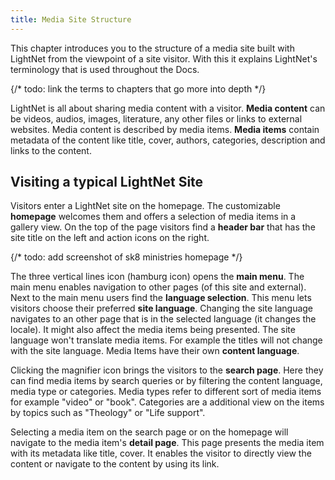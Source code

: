 ```yaml
---
title: Media Site Structure
---
```


This chapter introduces you to the structure of a media site built with LightNet from the
viewpoint of a site visitor. With this it explains LightNet's terminology that is used throughout the Docs.

{/* todo: link the terms to chapters that go more into depth */}

LightNet is all about sharing media content with a visitor. **Media content** can be videos, audios, images, 
literature, any other files or links to external websites. Media content is described by media items.
**Media items** contain metadata of the content like title, cover, authors, categories, description and links to the content.

## Visiting a typical LightNet Site

Visitors enter a LightNet site on the homepage. The customizable **homepage** welcomes them and offers
a selection of media items in a gallery view. On the top of the page visitors find a 
**header bar** that has the site title on the left and action icons on the right.

{/* todo: add screenshot of sk8 ministries homepage */}

The three vertical lines icon (hamburg icon) opens the **main menu**.
The main menu enables navigation to other pages (of this site and external).
Next to the main menu users find the **language selection**. This menu lets visitors choose 
their preferred **site language**. Changing the site language navigates to an other page that
is in the selected language (it changes the locale). It might also affect the media items being presented.
The site language won't translate media items. For example the titles will not change with the site language.
Media Items have their own **content language**.

Clicking the magnifier icon brings the visitors to the **search page**. Here they can find media items by 
search queries or by filtering the content language, media type or categories.
Media types refer to different sort of media items for example "video" or "book".
Categories are a additional view on the items by topics such as "Theology" or "Life support".

Selecting a media item on the search page or on the homepage will navigate to the media item's **detail page**.
This page presents the media item with its metadata like title, cover.
It enables the visitor to directly view the content or navigate to the content by using its link.




